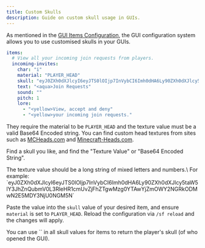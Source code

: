```yaml
---
title: Custom Skulls
description: Guide on custom skull usage in GUIs.
---
```


As mentioned in the [GUI Items Configuration](./index.mdx#gui-items), the GUI configuration system allows you to use customised skulls in your GUIs.

```yaml
items:
  # View all your incoming join requests from players.
  incoming-invites:
    char: "i"
    material: "PLAYER_HEAD"
    skull: "eyJ0ZXh0dXJlcyI6eyJTS0lOIjp7InVybCI6Imh0dHA6Ly90ZXh0dXJlcy5taW5lY3JhZnQubmV0L3RleHR1cmUvOTY4M2RjN2JjNmRiZGI1ZGM0MzFmYmUyOGRjNGI5YWU2MjViOWU1MzE3YTI5ZjJjNGVjZmU3YmY1YWU1NmMzOCJ9fX0="
    text: "<aqua>Join Requests"
    sound: ""
    pitch: 1
    lore:
      - "<yellow>View, accept and deny"
      - "<yellow>your incoming join requests."
```

They require the material to be `PLAYER_HEAD` and the texture value must be a valid Base64 Encoded string.
<Callout type="info" title="Tip">
    You can find custom head textures from sites such as [MCHeads.com](https://mc-heads.com/) and [Minecraft-Heads.com](https://minecraft-heads.com/).
</Callout>


Find a skull you like, and find the "Texture Value" or "Base64 Encoded String".

<Callout type="warn" title="Note">
    The texture value should be a long string of mixed letters and numbers.\
    For example: `eyJ0ZXh0dXJlcyI6eyJTS0lOIjp7InVybCI6Imh0dHA6Ly90ZXh0dXJlcy5taW5lY3JhZnQubmV0L3RleHR1cmUvZjFhZTgwMzg0YTAwYjZmOWY2NGRkODMwN2E5MDY3NjU0NGM5N`
</Callout>

Paste the value into the `skull` value of your desired item, and ensure `material` is set to `PLAYER_HEAD`.
Reload the configuration via `/sf reload` and the changes will apply.

<Callout type="info" title="Tip">
    You can use `<player_skull>` in all skull values for items to return the player's skull (of who opened the GUI).
</Callout>